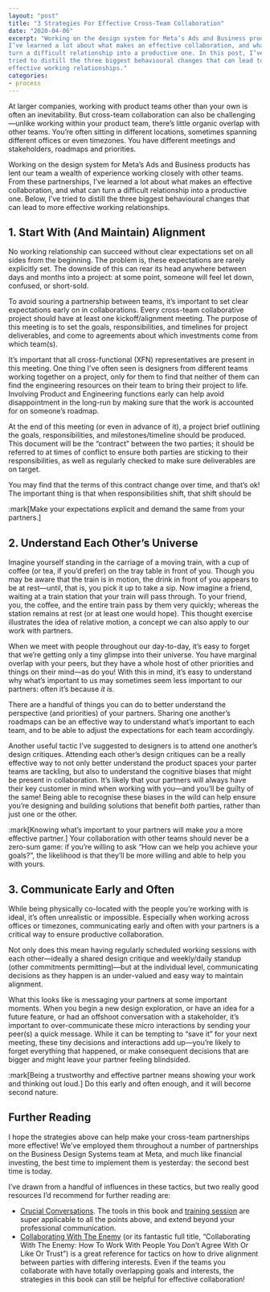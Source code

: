 ```yaml
---
layout: "post"
title: "3 Strategies For Effective Cross-Team Collaboration"
date: "2020-04-06"
excerpt: "Working on the design system for Meta’s Ads and Business products,
I’ve learned a lot about what makes an effective collaboration, and what can
turn a difficult relationship into a productive one. In this post, I’ve
tried to distill the three biggest behavioural changes that can lead to more
effective working relationships."
categories:
- process
---
```


At larger companies, working with product teams other than your own is often an
inevitability. But cross-team collaboration can also be challenging—unlike
working within your product team, there’s little organic overlap with other
teams. You’re often sitting in different locations, sometimes spanning different
offices or even timezones. You have different meetings and stakeholders,
roadmaps and priorities.

Working on the design system for Meta’s Ads and Business products has lent our
team a wealth of experience working closely with other teams. From these
partnerships, I’ve learned a lot about what makes an effective collaboration,
and what can turn a difficult relationship into a productive one. Below, I’ve
tried to distill the three biggest behavioural changes that can lead to more
effective working relationships.

## 1. Start With (And Maintain) Alignment

No working relationship can succeed without clear expectations set on all sides
from the beginning. The problem is, these expectations are rarely explicitly
set. The downside of this can rear its head anywhere between days and months
into a project: at some point, someone will feel let down, confused, or
short-sold.

To avoid souring a partnership between teams, it’s important to set clear
expectations early on in collaborations. Every cross-team collaborative project
should have at least one kickoff/alignment meeting. The purpose of this meeting
is to set the goals, responsibilities, and timelines for project deliverables,
and come to agreements about which investments come from which team(s).

It’s important that all cross-functional (XFN) representatives are present in
this meeting. One thing I’ve often seen is designers from different teams
working together on a project, only for them to find that neither of them can
find the engineering resources on their team to bring their project to life.
Involving Product and Engineering functions early can help avoid disappointment
in the long-run by making sure that the work is accounted for on someone’s
roadmap.

At the end of this meeting (or even in advance of it), a project brief outlining
the goals, responsibilities, and milestones/timeline should be produced. This
document will be the “contract” between the two parties; it should be referred
to at times of conflict to ensure both parties are sticking to their
responsibilities, as well as regularly checked to make sure deliverables are on
target.

You may find that the terms of this contract change over time, and that’s ok!
The important thing is that when responsibilities shift, that shift should be

:mark[Make your expectations explicit and demand the same from your partners.]

## 2. Understand Each Other’s Universe

Imagine yourself standing in the carriage of a moving train, with a cup of
coffee (or tea, if you’d prefer) on the tray table in front of you. Though you
may be aware that the train is in motion, the drink in front of you appears to
be at rest—until, that is, you pick it up to take a sip. Now imagine a friend,
waiting at a train station that your train will pass through. To your friend,
you, the coffee, and the entire train pass by them very quickly; whereas the
station remains at rest (or at least one would hope). This thought exercise
illustrates the idea of relative motion, a concept we can also apply to our work
with partners.

When we meet with people throughout our day-to-day, it’s easy to forget that
we’re getting only a tiny glimpse into their universe. You have marginal overlap
with your peers, but they have a whole host of other priorities and things on
their mind—as do you! With this in mind, it’s easy to understand why what’s
important to us may sometimes seem less important to our partners: often it’s
because _it is_.

There are a handful of things you can do to better understand the perspective
(and priorities) of your partners. Sharing one another’s roadmaps can be an
effective way to understand what’s important to each team, and to be able to
adjust the expectations for each team accordingly.

Another useful tactic I’ve suggested to designers is to attend one another’s
design critiques. Attending each other’s design critiques can be a really
effective way to not only better understand the product spaces your parter teams
are tackling, but also to understand the cognitive biases that might be present
in collaboration. It’s likely that your partners will always have their key
customer in mind when working with you—and you’ll be guilty of the same! Being
able to recognise these biases in the wild can help ensure you’re designing and
building solutions that benefit _both_ parties, rather than just one or the
other.

:mark[Knowing what’s important to your partners will make <em>you</em> a more
effective partner.] Your collaboration with other teams should never be a
zero-sum game: if you’re willing to ask “How can we help you achieve your
goals?”, the likelihood is that they’ll be more willing and able to help you
with yours.

## 3. Communicate Early and Often

While being physically co-located with the people you’re working with is ideal,
it’s often unrealistic or impossible. Especially when working across offices or
timezones, communicating early and often with your partners is a critical way to
ensure productive collaboration.

Not only does this mean having regularly scheduled working sessions with each
other—ideally a shared design critique and weekly/daily standup (other
commitments permitting)—but at the individual level, communicating decisions as
they happen is an under-valued and easy way to maintain alignment.

What this looks like is messaging your partners at some important moments. When
you begin a new design exploration, or have an idea for a future feature, or had
an offshoot conversation with a stakeholder, it’s important to over-communicate
these micro interactions by sending your peer(s) a quick message. While it can
be tempting to “save it” for your next meeting, these tiny decisions and
interactions add up—you’re likely to forget everything that happened, or make
consequent decisions that are bigger and might leave your partner feeling
blindsided.

:mark[Being a trustworthy and effective partner means showing your work and
thinking out loud.] Do this early and often enough, and it will become second
nature.

## Further Reading

I hope the strategies above can help make your cross-team partnerships more
effective! We’ve employed them throughout a number of partnerships on the
Business Design Systems team at Meta, and much like financial investing, the
best time to implement them is yesterday: the second best time is today.

I’ve drawn from a handful of influences in these tactics, but two really good
resources I’d recommend for further reading are:

-   [Crucial Conversations](https://www.amazon.co.uk/Crucial-Conversations-Tools-Talking-Stakes/dp/0071401946).
    The tools in this book and
    [training session](https://vitalsmarts.co.uk/crucial-conversations-training/)
    are super applicable to all the points above, and extend beyond your
    professional communication.
-   [Collaborating With The Enemy](https://www.penguinrandomhouse.com/books/575208/collaborating-with-the-enemy-by-adam-kahane/)
    (or its fantastic full title, “Collaborating With The Enemy: How To Work
    With People You Don’t Agree With Or Like Or Trust”) is a great reference for
    tactics on how to drive alignment between parties with differing interests.
    Even if the teams you collaborate with have totally overlapping goals and
    interests, the strategies in this book can still be helpful for effective
    collaboration!
